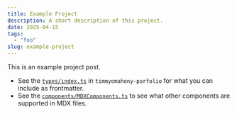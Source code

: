 ```yaml
---
title: Example Project
description: A short description of this project.
date: 2025-04-15
tags:
  - "foo"
slug: example-project
---
```


This is an example project post.

- See the [`types/index.ts`](https://github.com/timmyomahony/timmyomahony-portfolio/blob/main/src/types/index.ts) in `timmyomahony-porfolio` for what you can include as frontmatter.
- See the [`components/MDXComponents.ts`](https://github.com/timmyomahony/timmyomahony-portfolio/blob/main/src/components/MDXComponent.tsx) to see what other components are supported in MDX files.
